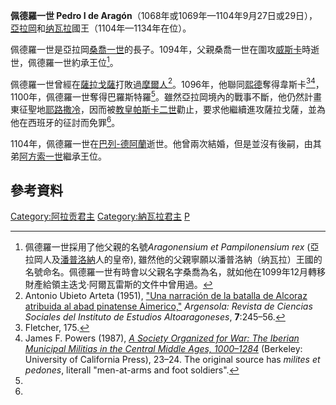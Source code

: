 {{Infobox royalty
| name        = 佩德羅一世
| image       = Pietro_I_d'Aragón.jpg
| succession  = 亞拉岡與納瓦拉國王
| reign       = 1094年 - 1104年
| predecessor = [[桑喬·拉米雷斯|桑喬·拉米雷斯]]
| successor   = [[阿方索一世_(亞拉岡)|阿方索一世]]
| birth_date  = 1068年
| death_date  = 1104年
| spouse      = [[亞奎丹的阿格妮絲|亞奎丹的阿格妮絲]]<br>[[亞拉岡的伯莎|亞拉岡的伯莎]]
| house       = [[希梅尼斯王朝|希梅尼斯王朝]]
| father      = [[桑喬·拉米雷斯|桑喬·拉米雷斯]]
| mother      = [[烏戈爾的伊莎貝拉|烏戈爾的伊莎貝拉]]
| religion    = [[羅馬天主教|羅馬天主教]]
}}
'''佩德羅一世 Pedro I de Aragón'''（1068年或1069年—1104年9月27日或29日），[[亞拉岡|亞拉岡]]和[[纳瓦拉|纳瓦拉]]國王（1104年—1134年在位）。

佩德羅一世是亞拉岡[[桑喬一世_(阿拉貢)|桑喬一世]]的長子。1094年，父親桑喬一世在圍攻[[威斯卡|威斯卡]]時逝世，佩德羅一世約承王位<ref>佩德羅一世採用了他父親的名號''Aragonensium et Pampilonensium rex'' (亞拉岡人及[[潘普洛納_(西班牙)|潘普洛納]]人的皇帝), 雖然他的父親寧願以潘普洛納（纳瓦拉）王國的名號命名。佩德羅一世有時會以父親名字桑喬為名，就如他在1099年12月轉移財產給領主迭戈·阿爾瓦雷斯的文件中曾用過。</ref>。

佩德羅一世曾經在[[薩拉戈薩|薩拉戈薩]]打敗過[[摩爾人|摩爾人]]<ref>Antonio Ubieto Arteta (1951), [http://dialnet.unirioja.es/servlet/fichero_articulo?codigo=2110572&orden=81759 "Una narración de la batalla de Alcoraz atribuida al abad pinatense Aimerico,"] {{Wayback|url=http://dialnet.unirioja.es/servlet/fichero_articulo?codigo=2110572&orden=81759 |date=20120301013856 }} ''Argensola: Revista de Ciencias Sociales del Instituto de Estudios Altoaragoneses'', '''7''':245–56.</ref>。1096年，他聯同[[熙德|熙德]]奪得韋斯卡<ref name="Fletcher175">Fletcher, 175.</ref><ref name="Powers">James F. Powers (1987), [http://libro.uca.edu/socwar/war.htm ''A Society Organized for War: The Iberian Municipal Militias in the Central Middle Ages, 1000–1284''] {{Wayback|url=http://libro.uca.edu/socwar/war.htm |date=20201113070204 }} (Berkeley: University of California Press), 23–24. The original source has ''milites et pedones'', literall "men-at-arms and foot soldiers".</ref>，1100年，佩德羅一世奪得巴羅斯特羅<ref name="Powers" />。雖然亞拉岡境內的戰事不斷，他仍然計畫東征聖地[[耶路撒冷|耶路撒冷]]，因而被[[教皇|教皇]][[帕斯卡二世|帕斯卡二世]]勸止，要求他繼續進攻薩拉戈薩，並為他在西班牙的征討而免罪<ref name="Powers" />。

1104年，佩德羅一世在[[巴列-德阿蘭|巴列-德阿蘭]]逝世。他曾兩次結婚，但是並沒有後嗣，由其弟[[阿方索一世_(阿拉貢)|阿方索一世]]繼承王位。

==參考資料==
{{reflist}}

{{s-start}}
{{s-hou|[[希梅尼斯王朝|希梅尼斯王朝]]||1068年或1069年||1104年9月27日或29日}}
{{s-reg}}
{{S-bef|before=[[桑喬一世_(阿拉貢)|桑喬一世]]}}
{{S-ttl|title=[[阿拉貢君主列表|亞拉岡國王]]及[[納瓦拉君主列表|納瓦拉國王]]|years=1094年－1104年}}
{{S-aft|after=[[阿方索一世_(阿拉貢)|阿方索一世]]}}
{{S-end}}

{{Authority control}}
{{Aragonese_monarchs}}
[[Category:阿拉贡君主|Category:阿拉贡君主]]
[[Category:納瓦拉君主|Category:納瓦拉君主]]
[[Category:1104年逝世|P]]